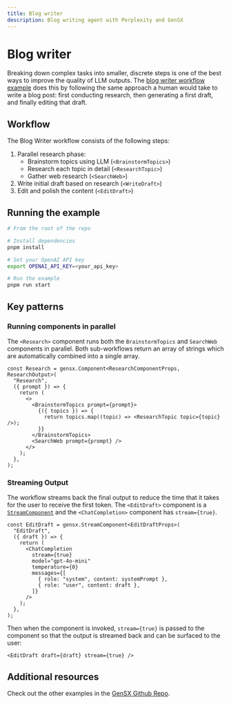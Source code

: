 ```yaml
---
title: Blog writer
description: Blog writing agent with Perplexity and GenSX
---
```


# Blog writer

Breaking down complex tasks into smaller, discrete steps is one of the best ways to improve the quality of LLM outputs. The [blog writer workflow example](https://github.com/gensx-inc/gensx/tree/main/examples/blogWriter) does this by following the same approach a human would take to write a blog post: first conducting research, then generating a first draft, and finally editing that draft.

## Workflow

The Blog Writer workflow consists of the following steps:

1. Parallel research phase:
   - Brainstorm topics using LLM (`<BrainstormTopics>`)
   - Research each topic in detail (`<ResearchTopic>`)
   - Gather web research (`<SearchWeb>`)
2. Write initial draft based on research (`<WriteDraft>`)
3. Edit and polish the content (`<EditDraft>`)

## Running the example

```bash
# From the root of the repo

# Install dependencies
pnpm install

# Set your OpenAI API key
export OPENAI_API_KEY=<your_api_key>

# Run the example
pnpm run start
```

## Key patterns

### Running components in parallel

The `<Research>` component runs both the `BrainstormTopics` and `SearchWeb` components in parallel. Both sub-workflows return an array of strings which are automatically combined into a single array.

```tsx
const Research = gensx.Component<ResearchComponentProps, ResearchOutput>(
  "Research",
  ({ prompt }) => {
    return (
      <>
        <BrainstormTopics prompt={prompt}>
          {({ topics }) => {
            return topics.map((topic) => <ResearchTopic topic={topic} />);
          }}
        </BrainstormTopics>
        <SearchWeb prompt={prompt} />
      </>
    );
  },
);
```

### Streaming Output

The workflow streams back the final output to reduce the time that it takes for the user to receive the first token. The `<EditDraft>` component is a [`StreamComponent`](/docs/basic-concepts#component-types) and the `<ChatCompletion>` component has `stream={true}`.

```tsx
const EditDraft = gensx.StreamComponent<EditDraftProps>(
  "EditDraft",
  ({ draft }) => {
    return (
      <ChatCompletion
        stream={true}
        model="gpt-4o-mini"
        temperature={0}
        messages={[
          { role: "system", content: systemPrompt },
          { role: "user", content: draft },
        ]}
      />
    );
  },
);
```

Then when the component is invoked, `stream={true}` is passed to the component so that the output is streamed back and can be surfaced to the user:

```tsx
<EditDraft draft={draft} stream={true} />
```

## Additional resources

Check out the other examples in the [GenSX Github Repo](https://github.com/gensx-inc/gensx/tree/main/examples).

